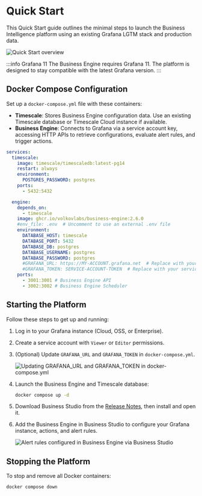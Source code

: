 
# Quick Start

This Quick Start guide outlines the minimal steps to launch the Business Intelligence platform using an existing Grafana LGTM stack and production data.

<Image
  title="Quick Start overview"
  src="/img/big/quick-start/quick-start.png"
/>

:::info Grafana 11
The Business Engine requires Grafana 11. The platform is designed to stay compatible with the latest Grafana version.
:::

## Docker Compose Configuration

Set up a `docker-compose.yml` file with these containers:

- **Timescale**: Stores Business Engine configuration data. Use an existing Timescale database or Timescale Cloud instance if available.
- **Business Engine**: Connects to Grafana via a service account key, accessing HTTP APIs to retrieve configurations, evaluate alert rules, and trigger actions.

```yaml
services:
  timescale:
    image: timescale/timescaledb:latest-pg14
    restart: always
    environment:
      POSTGRES_PASSWORD: postgres
    ports:
      - 5432:5432

  engine:
    depends_on:
      - timescale
    image: ghcr.io/volkovlabs/business-engine:2.6.0
    #env_file: .env  # Uncomment to use an external .env file
    environment:
      DATABASE_HOST: timescale
      DATABASE_PORT: 5432
      DATABASE_DB: postgres
      DATABASE_USERNAME: postgres
      DATABASE_PASSWORD: postgres
      #GRAFANA_URL: https://MY-ACCOUNT.grafana.net  # Replace with your Grafana URL
      #GRAFANA_TOKEN: SERVICE-ACCOUNT-TOKEN  # Replace with your service account token
    ports:
      - 3001:3001 # Business Engine API
      - 3002:3002 # Business Engine Scheduler
```

## Starting the Platform

Follow these steps to get up and running:

1. Log in to your Grafana instance (Cloud, OSS, or Enterprise).
2. Create a service account with `Viewer` or `Editor` permissions.
3. (Optional) Update `GRAFANA_URL` and `GRAFANA_TOKEN` in `docker-compose.yml`.

   <Image
     title="Updating GRAFANA_URL and GRAFANA_TOKEN in docker-compose.yml"
     src="/img/big/quick-start/token-yml.png"
   />

4. Launch the Business Engine and Timescale database:

   ```sh
   docker compose up -d
   ```

5. Download Business Studio from the [Release Notes](../release), then install and open it.
6. Add the Business Engine in Business Studio to configure your Grafana instance, actions, and alert rules.

   <Image
     title="Alert rules configured in Business Engine via Business Studio"
     src="/img/big/business-studio/alerts.png"
   />

## Stopping the Platform

To stop and remove all Docker containers:

```sh
docker compose down
```
